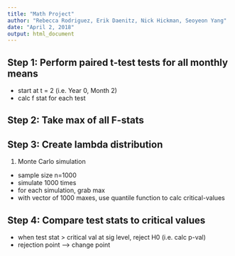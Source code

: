 ```yaml
---
title: "Math Project"
author: "Rebecca Rodriguez, Erik Daenitz, Nick Hickman, Seoyeon Yang"
date: "April 2, 2018"
output: html_document
---
```



## Step 1: Perform paired t-test tests for all monthly means
- start at t = 2 (i.e. Year 0, Month 2)
- calc f stat for each test

## Step 2: Take max of all F-stats


## Step 3: Create lambda distribution
1) Monte Carlo simulation
- sample size n=1000
- simulate 1000 times
- for each simulation, grab max 
- with vector of 1000 maxes, use quantile function to calc critical-values

## Step 4: Compare test stats to critical values
- when test stat > critical val at sig level, reject H0 (i.e. calc p-val)
- rejection point --> change point





```r




```

